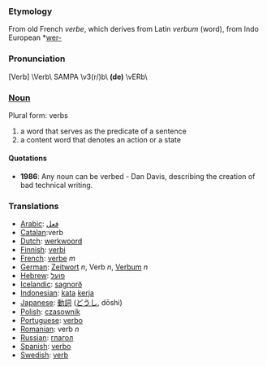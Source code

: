 ===Etymology===
From old French ''verbe'', which derives from Latin ''verbum'' (word), from Indo European *[[wer-]]
===Pronunciation===
[Verb] \Verb\ SAMPA \v3(r/)b\ '''(de)''' \vERb\
===[[Noun]]===
Plural form: verbs
# a word that serves as the predicate of a sentence
# a content word that denotes an action or a state

====Quotations====
* '''1986''': Any noun can be verbed - Dan Davis, describing the creation of bad technical writing.

===Translations===
*[[Arabic]]: [[فعل]]
*[[Catalan]]:verb
*[[Dutch]]: [[werkwoord]]
*[[Finnish]]: [[verbi]]
*[[French]]: [[verbe]] ''m''
*[[German]]: [[Zeitwort]] ''n'', Verb ''n'', [[Verbum]] ''n''
*[[Hebrew]]: [[פועל]]
*[[Icelandic]]: [[sagnorð]]
*[[Indonesian]]: [[kata]] [[kerja]]
*[[Japanese]]: [[動詞]] ([[どうし]], dōshi)
*[[Polish]]: [[czasownik]]
*[[Portuguese]]: [[verbo]]
*[[Romanian]]: verb ''n''
*[[Russian]]: [[глагол]]
*[[Spanish]]: [[verbo]]
*[[Swedish]]: [[verb]]